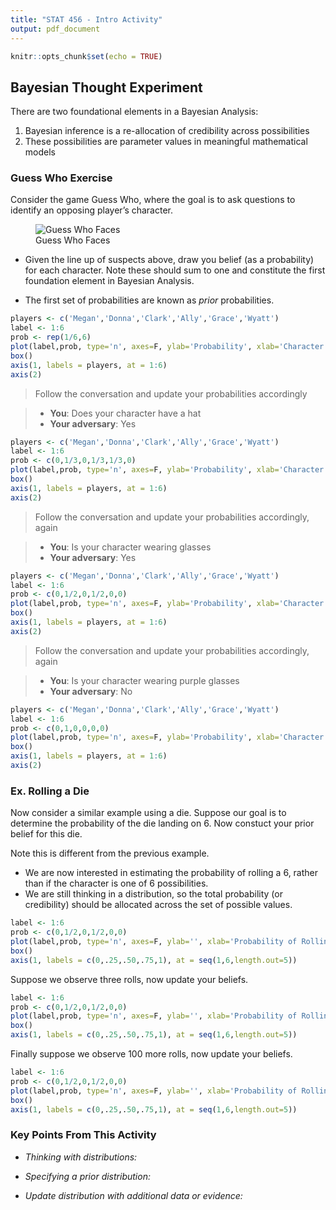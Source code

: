 ```yaml
---
title: "STAT 456 - Intro Activity"
output: pdf_document
---
```


```r
knitr::opts_chunk$set(echo = TRUE)
```

## Bayesian Thought Experiment

There are two foundational elements in a Bayesian Analysis:

1. Bayesian inference is a re-allocation of credibility across possibilities
2. These possibilities are parameter values in meaningful mathematical models

### Guess Who Exercise
Consider the game Guess Who, where the goal is to ask questions to identify an opposing player's character.

![Guess Who Faces](images/guesswho.jpg)

\pagebreak

- Given the line up of suspects above, draw you belief (as a probability) for each character. Note these should sum to one and constitute the first foundation element in Bayesian Analysis. 

- The first set of probabilities are known as *prior* probabilities.

```r
players <- c('Megan','Donna','Clark','Ally','Grace','Wyatt')
label <- 1:6
prob <- rep(1/6,6)
plot(label,prob, type='n', axes=F, ylab='Probability', xlab='Character', ylim=c(0,1), lwd=8)
box()
axis(1, labels = players, at = 1:6)
axis(2)
```

\vfill

> Follow the conversation and update your probabilities accordingly

> - **You**: Does your character have a hat
> - **Your adversary**: Yes

```r
players <- c('Megan','Donna','Clark','Ally','Grace','Wyatt')
label <- 1:6
prob <- c(0,1/3,0,1/3,1/3,0)
plot(label,prob, type='n', axes=F, ylab='Probability', xlab='Character', ylim=c(0,1), lwd=8)
box()
axis(1, labels = players, at = 1:6)
axis(2)
```

\newpage

> Follow the conversation and update your probabilities accordingly, again

> - **You**: Is your character wearing glasses
> - **Your adversary**: Yes

```r
players <- c('Megan','Donna','Clark','Ally','Grace','Wyatt')
label <- 1:6
prob <- c(0,1/2,0,1/2,0,0)
plot(label,prob, type='n', axes=F, ylab='Probability', xlab='Character', ylim=c(0,1), lwd=8)
box()
axis(1, labels = players, at = 1:6)
axis(2)
```

> Follow the conversation and update your probabilities accordingly, again

> - **You**: Is your character wearing purple glasses
> - **Your adversary**: No

```r
players <- c('Megan','Donna','Clark','Ally','Grace','Wyatt')
label <- 1:6
prob <- c(0,1,0,0,0,0)
plot(label,prob, type='n', axes=F, ylab='Probability', xlab='Character', ylim=c(0,1), lwd=8)
box()
axis(1, labels = players, at = 1:6)
axis(2)
```

\newpage



### Ex. Rolling a Die
Now consider a similar example using a die. Suppose our goal is to determine the probability of the die landing on 6. Now constuct your prior belief for this die. 

Note this is different from the previous example. 

- We are now interested in estimating the probability of rolling a 6, rather than if the character is one of 6 possibilities.
- We are still thinking in a distribution, so the total probability (or credibility) should be allocated across the set of possible values.


```r
label <- 1:6
prob <- c(0,1/2,0,1/2,0,0)
plot(label,prob, type='n', axes=F, ylab='', xlab='Probability of Rolling a 6', ylim=c(0,1), lwd=8)
box()
axis(1, labels = c(0,.25,.50,.75,1), at = seq(1,6,length.out=5))
```
 \vfill
 

Suppose we observe three rolls, now update your beliefs.

```r
label <- 1:6
prob <- c(0,1/2,0,1/2,0,0)
plot(label,prob, type='n', axes=F, ylab='', xlab='Probability of Rolling a 6', ylim=c(0,1), lwd=8)
box()
axis(1, labels = c(0,.25,.50,.75,1), at = seq(1,6,length.out=5))
```
\vfill

Finally suppose we observe 100 more rolls, now update your beliefs.

```r
label <- 1:6
prob <- c(0,1/2,0,1/2,0,0)
plot(label,prob, type='n', axes=F, ylab='', xlab='Probability of Rolling a 6', ylim=c(0,1), lwd=8)
box()
axis(1, labels = c(0,.25,.50,.75,1), at = seq(1,6,length.out=5))
```

\newpage


### Key Points From This Activity

- *Thinking with distributions:*

\vfill


- *Specifying a prior distribution:*


\vfill

- *Update distribution with additional data or evidence:*

\vfill
